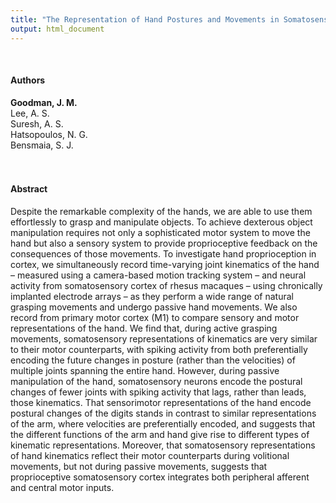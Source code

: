 ```yaml
---
title: "The Representation of Hand Postures and Movements in Somatosensory Cortex"
output: html_document
---
```


<link rel="stylesheet" href="styles.css" type="text/css">
<link rel="stylesheet" href="./css/academicons.min.css"/>

<br>
<h4>Authors</h4>
<b>Goodman, J. M.</b><br>
Lee, A. S.<br>
Suresh, A. S.<br>
Hatsopoulos, N. G.<br>
Bensmaia, S. J.<br>
<br><br>

<h4>Abstract</h4>
Despite the remarkable complexity of the hands, we are able to use them effortlessly to grasp and manipulate objects. To achieve dexterous object manipulation requires not only a sophisticated motor system to move the hand but also a sensory system to provide proprioceptive feedback on the consequences of those movements. To investigate hand proprioception in cortex, we simultaneously record time-varying joint kinematics of the hand – measured using a camera-based motion tracking system – and neural activity from somatosensory cortex of rhesus macaques – using chronically implanted electrode arrays – as they perform a wide range of natural grasping movements and undergo passive hand movements. We also record from primary motor cortex (M1) to compare sensory and motor representations of the hand. We find that, during active grasping movements, somatosensory representations of kinematics are very similar to their motor counterparts, with spiking activity from both preferentially encoding the future changes in posture (rather than the velocities) of multiple joints spanning the entire hand. However, during passive manipulation of the hand, somatosensory neurons encode the postural changes of fewer joints with spiking activity that lags, rather than leads, those kinematics. That sensorimotor representations of the hand encode postural changes of the digits stands in contrast to similar representations of the arm, where velocities are preferentially encoded, and suggests that the different functions of the arm and hand give rise to different types of kinematic representations. Moreover, that somatosensory representations of hand kinematics reflect their motor counterparts during volitional movements, but not during passive movements, suggests that proprioceptive somatosensory cortex integrates both peripheral afferent and central motor inputs.<br>